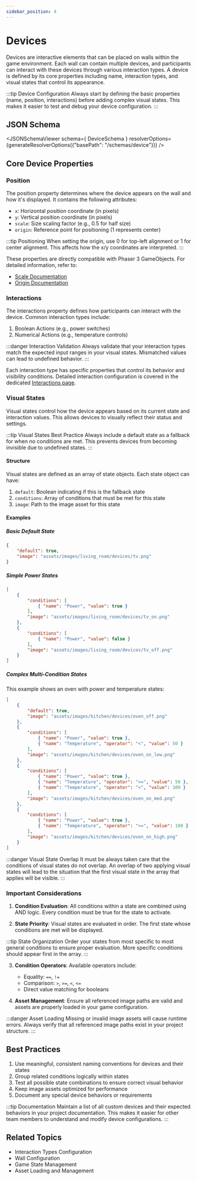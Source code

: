```yaml
---
sidebar_position: 4
---
```


# Devices

Devices are interactive elements that can be placed on walls within the game environment. Each wall can contain multiple devices, and participants can interact with these devices through various interaction types. A device is defined by its core properties including name, interaction types, and visual states that control its appearance.

:::tip Device Configuration
Always start by defining the basic properties (name, position, interactions) before adding complex visual states. This makes it easier to test and debug your device configuration.
:::

## JSON Schema

<JSONSchemaViewer schema={ DeviceSchema } resolverOptions={generateResolverOptions({"basePath": "/schemas/device"})} />

## Core Device Properties

### Position

The position property determines where the device appears on the wall and how it's displayed. It contains the following attributes:

- `x`: Horizontal position coordinate (in pixels)
- `y`: Vertical position coordinate (in pixels)
- `scale`: Size scaling factor (e.g., 0.5 for half size)
- `origin`: Reference point for positioning (1 represents center)

:::tip Positioning
When setting the origin, use 0 for top-left alignment or 1 for center alignment. This affects how the x/y coordinates are interpreted.
:::

These properties are directly compatible with Phaser 3 GameObjects. For detailed information, refer to:
- [Scale Documentation](https://docs.phaser.io/api-documentation/namespace/gameobjects-components-transform)
- [Origin Documentation](https://docs.phaser.io/api-documentation/namespace/gameobjects-components-origin)

### Interactions

The interactions property defines how participants can interact with the device. Common interaction types include:

1. Boolean Actions (e.g., power switches)
2. Numerical Actions (e.g., temperature controls)

:::danger Interaction Validation
Always validate that your interaction types match the expected input ranges in your visual states. Mismatched values can lead to undefined behavior.
:::

Each interaction type has specific properties that control its behavior and visibility conditions. Detailed interaction configuration is covered in the dedicated [Interactions page](interaction_types.mdx).

### Visual States

Visual states control how the device appears based on its current state and interaction values. This allows devices to visually reflect their status and settings.

:::tip Visual States Best Practice
Always include a default state as a fallback for when no conditions are met. This prevents devices from becoming invisible due to undefined states.
:::

#### Structure

Visual states are defined as an array of state objects. Each state object can have:

1. `default`: Boolean indicating if this is the fallback state
2. `conditions`: Array of conditions that must be met for this state
3. `image`: Path to the image asset for this state

#### Examples

##### Basic Default State

```json
{
    "default": true,
    "image": "assets/images/living_room/devices/tv.png"
}
```

##### Simple Power States

```json
[
    {
        "conditions": [
            { "name": "Power", "value": true }
        ],
        "image": "assets/images/living_room/devices/tv_on.png"
    },
    {
        "conditions": [
            { "name": "Power", "value": false }
        ],
        "image": "assets/images/living_room/devices/tv_off.png"
    }
]
```

##### Complex Multi-Condition States

This example shows an oven with power and temperature states:

```json
[
    {
        "default": true,
        "image": "assets/images/kitchen/devices/oven_off.png"
    },
    {
        "conditions": [
            { "name": "Power", "value": true },
            { "name": "Temperature", "operator": "<", "value": 50 }
        ],
        "image": "assets/images/kitchen/devices/oven_on_low.png"
    },
    {
        "conditions": [
            { "name": "Power", "value": true },
            { "name": "Temperature", "operator": ">=", "value": 50 },
            { "name": "Temperature", "operator": "<", "value": 100 }
        ],
        "image": "assets/images/kitchen/devices/oven_on_med.png"
    },
    {
        "conditions": [
            { "name": "Power", "value": true },
            { "name": "Temperature", "operator": ">=", "value": 100 }
        ],
        "image": "assets/images/kitchen/devices/oven_on_high.png"
    }
]
```

:::danger Visual State Overlap
It must be always taken care that the conditions of visual states do not overlap. An overlap of two applying visual states will lead to the situation that the first visual state in the array that applies will be visible.
:::

### Important Considerations

1. **Condition Evaluation**: All conditions within a state are combined using AND logic. Every condition must be true for the state to activate.

2. **State Priority**: Visual states are evaluated in order. The first state whose conditions are met will be displayed.

:::tip State Organization
Order your states from most specific to most general conditions to ensure proper evaluation. More specific conditions should appear first in the array.
:::

3. **Condition Operators**: Available operators include:
   - Equality: `==`, `!=`
   - Comparison: `>`, `>=`, `<`, `<=`
   - Direct value matching for booleans

4. **Asset Management**: Ensure all referenced image paths are valid and assets are properly loaded in your game configuration.

:::danger Asset Loading
Missing or invalid image assets will cause runtime errors. Always verify that all referenced image paths exist in your project structure.
:::

## Best Practices

1. Use meaningful, consistent naming conventions for devices and their states
2. Group related conditions logically within states
3. Test all possible state combinations to ensure correct visual behavior
4. Keep image assets optimized for performance
5. Document any special device behaviors or requirements

:::tip Documentation
Maintain a list of all custom devices and their expected behaviors in your project documentation. This makes it easier for other team members to understand and modify device configurations.
:::

## Related Topics

- Interaction Types Configuration
- Wall Configuration
- Game State Management
- Asset Loading and Management
